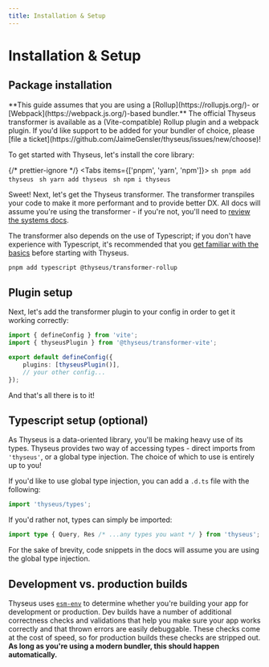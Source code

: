 ```yaml
---
title: Installation & Setup
---
```



# Installation & Setup

## Package installation

<Callout type="note">
	**This guide assumes that you are using a [Rollup](https://rollupjs.org/)-
	or [Webpack](https://webpack.js.org/)-based bundler.** The official Thyseus
	transformer is available as a (Vite-compatible) Rollup plugin and a webpack
	plugin. If you'd like support to be added for your bundler of choice, please
	[file a ticket](https://github.com/JaimeGensler/thyseus/issues/new/choose)!
</Callout>

To get started with Thyseus, let's install the core library:

{/* prettier-ignore */}
<Tabs items={['pnpm', 'yarn', 'npm']}>
	<Tab>
		```sh
		pnpm add thyseus
		```
	</Tab>
		<Tab>
		```sh
		yarn add thyseus
		```
	</Tab>
	<Tab>
		```sh
		npm i thyseus
		```
	</Tab>
</Tabs>

Sweet! Next, let's get the Thyseus transformer. The transformer transpiles your
code to make it more performant and to provide better DX. All docs will assume
you're using the transformer - if you're not, you'll need to
[review the systems docs](/docs/core_concepts/systems#systems-without-the-transformer).

The transformer also depends on the use of Typescript; if you don't have
experience with Typescript, it's recommended that you
[get familiar with the basics](https://www.typescriptlang.org/docs/handbook/typescript-in-5-minutes.html)
before starting with Thyseus.

```sh
pnpm add typescript @thyseus/transformer-rollup
```

## Plugin setup

Next, let's add the transformer plugin to your config in order to get it working
correctly:

```ts filename="vite.config.ts"
import { defineConfig } from 'vite';
import { thyseusPlugin } from '@thyseus/transformer-vite';

export default defineConfig({
	plugins: [thyseusPlugin()],
	// your other config...
});
```

And that's all there is to it!

## Typescript setup (optional)

As Thyseus is a data-oriented library, you'll be making heavy use of its types.
Thyseus provides two way of accessing types - direct imports from `'thyseus'`,
or a global type injection. The choice of which to use is entirely up to you!

If you'd like to use global type injection, you can add a `.d.ts` file with the
following:

```ts filename="src/thyseusGlobals.d.ts"
import 'thyseus/types';
```

If you'd rather not, types can simply be imported:

```ts
import type { Query, Res /* ...any types you want */ } from 'thyseus';
```

For the sake of brevity, code snippets in the docs will assume you are using the
global type injection.

## Development vs. production builds

Thyseus uses [`esm-env`](https://github.com/benmccann/esm-env) to determine
whether you're building your app for development or production. Dev builds have
a number of additional correctness checks and validations that help you make
sure your app works correctly and that thrown errors are easily debuggable.
These checks come at the cost of speed, so for production builds these checks
are stripped out. **As long as you're using a modern bundler, this should happen
automatically.**
